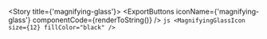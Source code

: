 
<Meta title="Foundations/Icons/magnifying-glass" />

<Story title={'magnifying-glass'}>
    <IconViewer>
        <MagnifyingGlassIcon size={12} />
    </IconViewer>
    <ExportButtons
        iconName={'magnifying-glass'}
        componentCode={renderToString(<MagnifyingGlassIcon size={12} />)}
    />
    <IconInfo>
        ```js
        <MagnifyingGlassIcon size={12} fillColor="black" />
        ```
    </IconInfo>
</Story>
